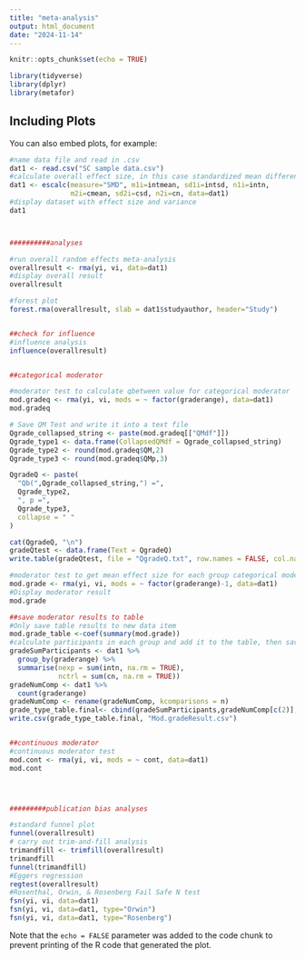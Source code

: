 ```yaml
---
title: "meta-analysis"
output: html_document
date: "2024-11-14"
---
```


```r
knitr::opts_chunk$set(echo = TRUE)
```


```r
library(tidyverse)
library(dplyr)
library(metafor)
```

## Including Plots

You can also embed plots, for example:

```r

#name data file and read in .csv 
dat1 <- read.csv("SC sample data.csv")
#calculate overall effect size, in this case standardized mean difference (Hedges g), and variance. 
dat1 <- escalc(measure="SMD", m1i=intmean, sd1i=intsd, n1i=intn,
               m2i=cmean, sd2i=csd, n2i=cn, data=dat1)
#display dataset with effect size and variance
dat1



##########analyses

#run overall random effects meta-analysis
overallresult <- rma(yi, vi, data=dat1)
#display overall result
overallresult

#forest plot
forest.rma(overallresult, slab = dat1$studyauthor, header="Study")


##check for influence
#influence analysis
influence(overallresult)


##categorical moderator

#moderator test to calculate qbetween value for categorical moderator
mod.gradeq <- rma(yi, vi, mods = ~ factor(graderange), data=dat1)
mod.gradeq

# Save QM Test and write it into a text file
Qgrade_collapsed_string <- paste(mod.gradeq[["QMdf"]])
Qgrade_type1 <- data.frame(CollapsedQMdf = Qgrade_collapsed_string)
Qgrade_type2 <- round(mod.gradeq$QM,2)
Qgrade_type3 <- round(mod.gradeq$QMp,3)

QgradeQ <- paste(
  "Qb(",Qgrade_collapsed_string,") =", 
  Qgrade_type2,
  ", p =", 
  Qgrade_type3,
  collapse = " "
)

cat(QgradeQ, "\n")
gradeQtest <- data.frame(Text = QgradeQ)
write.table(gradeQtest, file = "QgradeQ.txt", row.names = FALSE, col.names = FALSE, quote = FALSE)

#moderator test to get mean effect size for each group categorical moderator (removes intercept)
mod.grade <- rma(yi, vi, mods = ~ factor(graderange)-1, data=dat1)
#Display moderator result
mod.grade

##save moderator results to table
#Only save table results to new data item
mod.grade_table <-coef(summary(mod.grade))
#calculate participants in each group and add it to the table, then save the table.
gradeSumParticipants <- dat1 %>%
  group_by(graderange) %>%
  summarise(nexp = sum(intn, na.rm = TRUE),
            nctrl = sum(cn, na.rm = TRUE))
gradeNumComp <- dat1 %>%
  count(graderange)
gradeNumComp <- rename(gradeNumComp, kcomparisons = n)
grade_type_table.final<- cbind(gradeSumParticipants,gradeNumComp[c(2)], mod.grade_table) 
write.csv(grade_type_table.final, "Mod.gradeResult.csv")


##continuous moderator
#continuous moderator test
mod.cont <- rma(yi, vi, mods = ~ cont, data=dat1)
mod.cont




#########publication bias analyses

#standard funnel plot
funnel(overallresult)
# carry out trim-and-fill analysis
trimandfill <- trimfill(overallresult)
trimandfill
funnel(trimandfill)
#Eggers regression
regtest(overallresult)
#Rosenthal, Orwin, & Rosenberg Fail Safe N test 
fsn(yi, vi, data=dat1)
fsn(yi, vi, data=dat1, type="Orwin")
fsn(yi, vi, data=dat1, type="Rosenberg")
```

Note that the `echo = FALSE` parameter was added to the code chunk to prevent printing of the R code that generated the plot.
